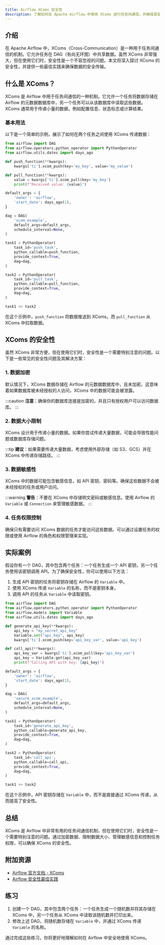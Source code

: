 ```yaml
---
title: Airflow XComs 安全性
description: 了解如何在 Apache Airflow 中使用 XComs 进行任务间通信，并确保其安全性。本文适合初学者，涵盖 XComs 的基本概念、安全性问题以及实际应用案例。
---
```


## 介绍

在 Apache Airflow 中，XComs（Cross-Communication）是一种用于任务间通信的机制。它允许任务在 DAG（有向无环图）中共享数据。虽然 XComs 非常强大，但在使用它们时，安全性是一个不容忽视的问题。本文将深入探讨 XComs 的安全性，并提供一些最佳实践来确保数据的安全传输。

## 什么是 XComs？

XComs 是 Airflow 中用于任务间通信的一种机制。它允许一个任务将数据存储在 Airflow 的元数据数据库中，另一个任务可以从该数据库中读取这些数据。XComs 通常用于传递小量的数据，例如配置信息、状态标志或计算结果。

### 基本用法

以下是一个简单的示例，展示了如何在两个任务之间使用 XComs 传递数据：

```python
from airflow import DAG
from airflow.operators.python_operator import PythonOperator
from airflow.utils.dates import days_ago

def push_function(**kwargs):
    kwargs['ti'].xcom_push(key='my_key', value='my_value')

def pull_function(**kwargs):
    value = kwargs['ti'].xcom_pull(key='my_key')
    print(f"Received value: {value}")

default_args = {
    'owner': 'airflow',
    'start_date': days_ago(1),
}

dag = DAG(
    'xcom_example',
    default_args=default_args,
    schedule_interval=None,
)

task1 = PythonOperator(
    task_id='push_task',
    python_callable=push_function,
    provide_context=True,
    dag=dag,
)

task2 = PythonOperator(
    task_id='pull_task',
    python_callable=pull_function,
    provide_context=True,
    dag=dag,
)

task1 >> task2
```

在这个示例中，`push_function` 将数据推送到 XComs，而 `pull_function` 从 XComs 中拉取数据。

## XComs 的安全性

虽然 XComs 非常方便，但在使用它们时，安全性是一个需要特别注意的问题。以下是一些常见的安全性问题及其解决方案：

### 1. 数据加密

默认情况下，XComs 数据存储在 Airflow 的元数据数据库中，且未加密。这意味着如果数据库被未经授权的人访问，XComs 中的数据可能会被泄露。

:::caution
**注意**：确保你的数据库连接是加密的，并且只有授权用户可以访问数据库。
:::

### 2. 数据大小限制

XComs 设计用于传递小量的数据。如果你尝试传递大量数据，可能会导致性能问题或数据库存储问题。

:::tip
**建议**：如果需要传递大量数据，考虑使用外部存储（如 S3、GCS）并在 XComs 中传递存储路径。
:::

### 3. 数据敏感性

XComs 中的数据可能包含敏感信息，如 API 密钥、密码等。确保这些数据不会被未经授权的任务或用户访问。

:::warning
**警告**：不要在 XComs 中存储明文密码或敏感信息。使用 Airflow 的 `Variable` 或 `Connection` 来管理敏感数据。
:::

### 4. 任务权限控制

确保只有需要访问 XComs 数据的任务才能访问这些数据。可以通过设置任务的权限或使用 Airflow 的角色和权限管理来实现。

## 实际案例

假设你有一个 DAG，其中包含两个任务：一个任务生成一个 API 密钥，另一个任务使用该密钥调用 API。为了确保安全性，你可以使用以下方法：

1. 生成 API 密钥的任务将密钥存储在 Airflow 的 `Variable` 中。
2. 使用 XComs 传递 `Variable` 的名称，而不是密钥本身。
3. 调用 API 的任务从 `Variable` 中读取密钥。

```python
from airflow import DAG
from airflow.operators.python_operator import PythonOperator
from airflow.models import Variable
from airflow.utils.dates import days_ago

def generate_api_key(**kwargs):
    api_key = "my_secret_api_key"
    Variable.set("api_key", api_key)
    kwargs['ti'].xcom_push(key='api_key_var', value='api_key')

def call_api(**kwargs):
    api_key_var = kwargs['ti'].xcom_pull(key='api_key_var')
    api_key = Variable.get(api_key_var)
    print(f"Calling API with key: {api_key}")

default_args = {
    'owner': 'airflow',
    'start_date': days_ago(1),
}

dag = DAG(
    'secure_xcom_example',
    default_args=default_args,
    schedule_interval=None,
)

task1 = PythonOperator(
    task_id='generate_api_key',
    python_callable=generate_api_key,
    provide_context=True,
    dag=dag,
)

task2 = PythonOperator(
    task_id='call_api',
    python_callable=call_api,
    provide_context=True,
    dag=dag,
)

task1 >> task2
```

在这个示例中，API 密钥存储在 `Variable` 中，而不是直接通过 XComs 传递，从而提高了安全性。

## 总结

XComs 是 Airflow 中非常有用的任务间通信机制，但在使用它们时，安全性是一个需要特别注意的问题。通过加密数据、限制数据大小、管理敏感信息和控制任务权限，可以确保 XComs 的安全性。

## 附加资源

- [Airflow 官方文档 - XComs](https://airflow.apache.org/docs/apache-airflow/stable/concepts/xcoms.html)
- [Airflow 安全性最佳实践](https://airflow.apache.org/docs/apache-airflow/stable/security.html)

## 练习

1. 创建一个 DAG，其中包含两个任务：一个任务生成一个随机数并将其存储在 XComs 中，另一个任务从 XComs 中读取该随机数并打印出来。
2. 修改上述 DAG，将随机数存储在 `Variable` 中，并通过 XComs 传递 `Variable` 的名称。

通过完成这些练习，你将更好地理解如何在 Airflow 中安全地使用 XComs。